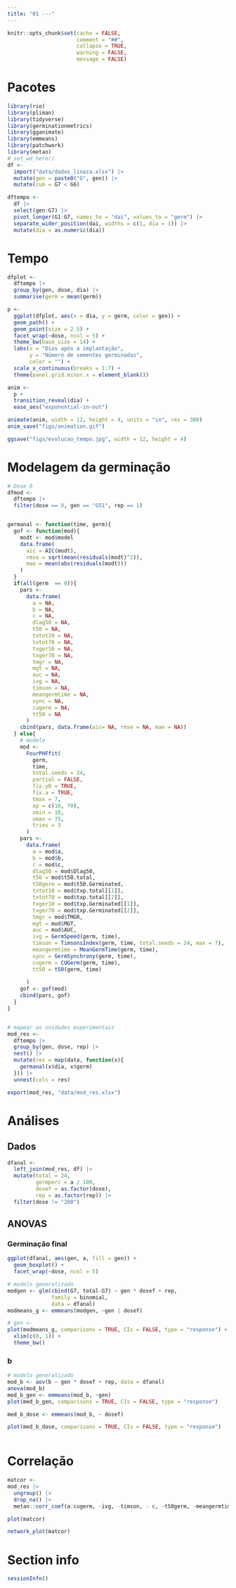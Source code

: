 ```yaml
---
title: "01 ---"
---
```


```r
knitr::opts_chunk$set(cache = FALSE,
                      comment = "##",
                      collapse = TRUE,
                      warning = FALSE,
                      message = FALSE)

```


# Pacotes

```r
library(rio)
library(pliman)
library(tidyverse)
library(germinationmetrics)
library(gganimate)
library(emmeans)
library(patchwork)
library(metan)
# set_wd_here()
df <- 
  import("data/dados_linaza.xlsx") |> 
  mutate(gen = paste0("G", gen)) |> 
  mutate(cum = G7 < G6)

dftempo <- 
  df |> 
  select(gen:G7) |>
  pivot_longer(G1:G7, names_to = "dai", values_to = "germ") |> 
  separate_wider_position(dai, widths = c(1, dia = 1)) |> 
  mutate(dia = as.numeric(dia))


```

# Tempo
```r




dfplot <- 
  dftempo |> 
  group_by(gen, dose, dia) |> 
  summarise(germ = mean(germ))

p <- 
  ggplot(dfplot, aes(x = dia, y = germ, color = gen)) +
  geom_path() +
  geom_point(size = 2.5) +
  facet_wrap(~dose, ncol = 5) +
  theme_bw(base_size = 14) +
  labs(x = "Dias após a implantação",
       y = "Número de sementes germinadas",
       color = "") +
  scale_x_continuous(breaks = 1:7) +
  theme(panel.grid.minor.x = element_blank())

anim <- 
  p + 
  transition_reveal(dia) +
  ease_aes("exponential-in-out")

animate(anim, width = 12, height = 4, units = "in", res = 300)
anim_save("figs/animation.gif")

ggsave("figs/evolucao_tempo.jpg", width = 12, height = 4)

```



# Modelagem da germinação
```r
# Dose 0
dfmod <- 
  dftempo |> 
  filter(dose == 0, gen == "G51", rep == 1)


germanal <- function(time, germ){
  gof <- function(mod){
    modt <- mod$model
    data.frame(
      aic = AIC(modt),
      rmse = sqrt(mean(residuals(modt)^2)),
      mae = mean(abs(residuals(modt)))
    )
  }
  if(all(germ  == 0)){
    pars <- 
      data.frame(
        a = NA,
        b = NA,
        c = NA,
        dlag50 = NA,
        t50 = NA,
        txtot10 = NA,
        txtot70 = NA,
        txger10 = NA,
        txger70 = NA,
        tmgr = NA,
        mgt = NA,
        auc = NA,
        ivg = NA,
        timson = NA,
        meangermtime = NA,
        sync = NA,
        cugerm = NA,
        tt50 = NA
      )
    cbind(pars, data.frame(aic= NA, rmse = NA, mae = NA))
  } else{
    # modelo
    mod <- 
      FourPHFfit(
        germ,
        time,
        total.seeds = 24,
        partial = FALSE,
        fix.y0 = TRUE,
        fix.a = TRUE,
        tmax = 7,
        xp = c(10, 70),
        umin = 10,
        umax = 75,
        tries = 3
      )
    pars <- 
      data.frame(
        a = mod$a,
        b = mod$b,
        c = mod$c,
        dlag50 = mod$Dlag50,
        t50 = mod$t50.total,
        t50germ = mod$t50.Germinated,
        txtot10 = mod$txp.total[[1]],
        txtot70 = mod$txp.total[[2]],
        txger10 = mod$txp.Germinated[[1]],
        txger70 = mod$txp.Germinated[[2]],
        tmgr = mod$TMGR,
        mgt = mod$MGT,
        auc = mod$AUC,
        ivg = GermSpeed(germ, time),
        timson = TimsonsIndex(germ, time, total.seeds = 24, max = 7),
        meangermtime = MeanGermTime(germ, time),
        sync = GermSynchrony(germ, time),
        cugerm = CUGerm(germ, time),
        tt50 = t50(germ, time)
        
      )
    gof <- gof(mod)
    cbind(pars, gof)
  }
}


# mapear as unidades experimentais
mod_res <- 
  dftempo |> 
  group_by(gen, dose, rep) |> 
  nest() |> 
  mutate(res = map(data, function(x){
    germanal(x$dia, x$germ)
  })) |> 
  unnest(cols = res)

export(mod_res, "data/mod_res.xlsx")


```



# Análises
## Dados

```r
dfanal <- 
  left_join(mod_res, df) |> 
  mutate(total = 24,
         germperc = a / 100,
         dosef = as.factor(dose),
         rep = as.factor(rep)) |> 
  filter(dose != "200")

```


## ANOVAS
### Germinação final
```r
ggplot(dfanal, aes(gen, a, fill = gen)) + 
  geom_boxplot() +
  facet_wrap(~dose, ncol = 5)

# modelo generalizado
modgen <- glm(cbind(G7, total-G7) ~ gen * dosef + rep,
              family = binomial,
              data = dfanal)
modmeans_g <- emmeans(modgen, ~gen | dosef)

# gen <- 
plot(modmeans_g, comparisons = TRUE, CIs = FALSE, type = "response") +
  xlim(c(0, 1)) +
  theme_bw()


```


### b
```r
# modelo generalizado
mod_b <- aov(b ~ gen * dosef + rep, data = dfanal)
anova(mod_b)
med_b_gen <- emmeans(mod_b, ~gen)
plot(med_b_gen, comparisons = TRUE, CIs = FALSE, type = "response") 

med_b_dose <- emmeans(mod_b, ~ dosef)

plot(med_b_dose, comparisons = TRUE, CIs = FALSE, type = "response") 



```


# Correlação
```r
matcor <- 
mod_res |> 
  ungroup() |>  
  drop_na() |>  
  metan::corr_coef(a:cugerm, -ivg, -timson, - c, -t50germ, -meangermtime, -txtot10)

plot(matcor)

network_plot(matcor)
```


# Section info
```r
sessionInfo()
```

